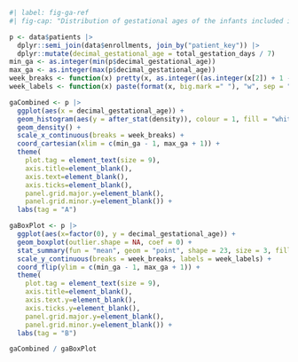 ```r
#| label: fig-ga-ref
#| fig-cap: "Distribution of gestational ages of the infants included in this report. A is a histogram in 7-day steps with density curve and B is a boxplot. Vertical lines in the boxplot represent the 25%, 50% and 75% quantiles, the diamond represents the pooled arithmetic mean."

p <- data$patients |>
  dplyr::semi_join(data$enrollments, join_by("patient_key")) |>
  dplyr::mutate(decimal_gestational_age = total_gestation_days / 7)
min_ga <- as.integer(min(p$decimal_gestational_age))
max_ga <- as.integer(max(p$decimal_gestational_age))
week_breaks <- function(x) pretty(x, as.integer((as.integer(x[2]) + 1 - as.integer(x[1])) / 2))
week_labels <- function(x) paste(format(x, big.mark =" "), "w", sep = " ")

gaCombined <- p |>
  ggplot(aes(x = decimal_gestational_age)) +
  geom_histogram(aes(y = after_stat(density)), colour = 1, fill = "white", binwidth = 1, boundary = 3/7, closed = "left") +
  geom_density() +
  scale_x_continuous(breaks = week_breaks) +
  coord_cartesian(xlim = c(min_ga - 1, max_ga + 1)) +
  theme(
    plot.tag = element_text(size = 9),
    axis.title=element_blank(),
    axis.text=element_blank(),
    axis.ticks=element_blank(),
    panel.grid.major.y=element_blank(),
    panel.grid.minor.y=element_blank()) +
  labs(tag = "A")

gaBoxPlot <- p |>
  ggplot(aes(x=factor(0), y = decimal_gestational_age)) +
  geom_boxplot(outlier.shape = NA, coef = 0) +
  stat_summary(fun = "mean", geom = "point", shape = 23, size = 3, fill = "white") +
  scale_y_continuous(breaks = week_breaks, labels = week_labels) +
  coord_flip(ylim = c(min_ga - 1, max_ga + 1)) +
  theme(
    plot.tag = element_text(size = 9),
    axis.title=element_blank(),
    axis.text.y=element_blank(),
    axis.ticks.y=element_blank(),
    panel.grid.major.y=element_blank(),
    panel.grid.minor.y=element_blank()) +
  labs(tag = "B")

gaCombined / gaBoxPlot
```
